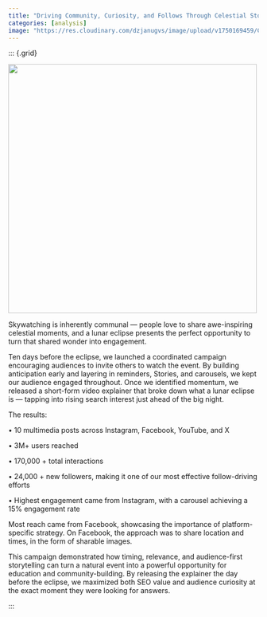 ```yaml
---
title: "Driving Community, Curiosity, and Follows Through Celestial Storytelling"
categories: [analysis]
image: "https://res.cloudinary.com/dzjanugvs/image/upload/v1750169459/Captura_de_pantalla_2025-06-17_a_la_s_10.10.35_a.m._rm9fdu.png"
---
```


::: {.grid}

::: {.g-col-6}

![](https://res.cloudinary.com/dzjanugvs/image/upload/v1750169459/Captura_de_pantalla_2025-06-17_a_la_s_10.10.35_a.m._rm9fdu.png){width=500}


:::

::: {.g-col-6}

Skywatching is inherently communal — people love to share awe-inspiring celestial moments, and a lunar eclipse presents the perfect opportunity to turn that shared wonder into engagement.

Ten days before the eclipse, we launched a coordinated campaign encouraging audiences to invite others to watch the event. By building anticipation early and layering in reminders, Stories, and carousels, we kept our audience engaged throughout. Once we identified momentum, we released a short-form video explainer that broke down what a lunar eclipse is — tapping into rising search interest just ahead of the big night.

The results:

• 10 multimedia posts across Instagram, Facebook, YouTube, and X

• 3M+ users reached

• 170,000 + total interactions

• 24,000 + new followers, making it one of our most effective follow-driving efforts

• Highest engagement came from Instagram, with a carousel achieving a 15% engagement rate

Most reach came from Facebook, showcasing the importance of platform-specific strategy. On Facebook, the approach was to share location and times, in the form of sharable images.

This campaign demonstrated how timing, relevance, and audience-first storytelling can turn a natural event into a powerful opportunity for education and community-building. By releasing the explainer the day before the eclipse, we maximized both SEO value and audience curiosity at the exact moment they were looking for answers.

:::

::: <!-- end columns -->
